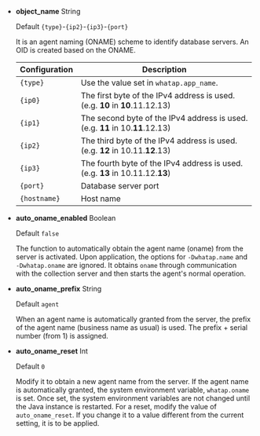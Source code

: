 - **object_name** <span class='type'>String</span>

  Default `{type}`-`{ip2}`-`{ip3}`-`{port}`

  It is an agent naming (ONAME) scheme to identify database servers. An OID is created based on the ONAME.

  | Configuration       | Description                                                                                      |
  | ------------------- | ------------------------------------------------------------------------------------------------ |
  | `{type}`            | Use the value set in `whatap.app_name`.                                                          |
  | `{ip0}`             | The first byte of the IPv4 address is used. (e.g. **10** in **10**.11.12.13)  |
  | `{ip1}`             | The second byte of the IPv4 address is used. (e.g. **11** in 10.**11**.12.13) |
  | `{ip2}`             | The third byte of the IPv4 address is used. (e.g. **12** in 10.11.**12**.13)  |
  | `{ip3}`             | The fourth byte of the IPv4 address is used. (e.g. **13** in 10.11.12.**13**) |
  | `{port}`            | Database server port                                                                             |
  | `{hostname}`        | Host name                                                                                        |

- **auto_oname_enabled** <span class='type'>Boolean</span>

  Default `false`

  The function to automatically obtain the agent name (oname) from the server is activated. Upon application, the options for `-Dwhatap.name` and `-Dwhatap.oname` are ignored. It obtains `oname` through communication with the collection server and then starts the agent's normal operation.

- **auto_oname_prefix** <span class='type'>String</span>

  Default `agent`

  When an agent name is automatically granted from the server, the prefix of the agent name (business name as usual) is used. The prefix + serial number (from 1) is assigned.

- **auto_oname_reset** <span class='type'>Int</span>

  Default `0`

  Modify it to obtain a new agent name from the server. If the agent name is automatically granted, the system environment variable, `whatap.oname` is set. Once set, the system environment variables are not changed until the Java instance is restarted. For a reset, modify the value of `auto_oname_reset`. If you change it to a value different from the current setting, it is to be applied.
